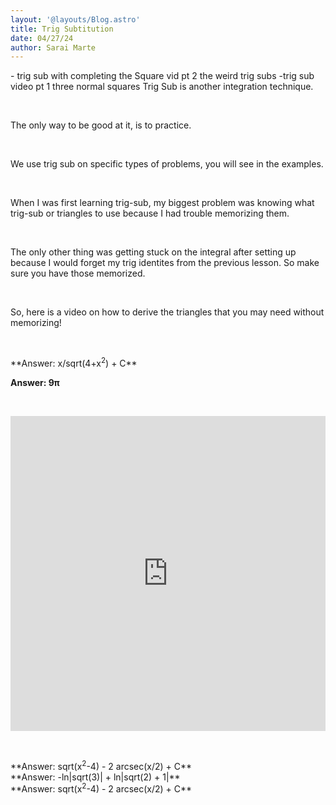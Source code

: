 ```yaml
---
layout: '@layouts/Blog.astro'
title: Trig Subtitution
date: 04/27/24
author: Sarai Marte
---
```



<span style=" font-family: var(--primaryFont);">
- trig sub with completing the Square vid pt 2 the weird trig subs
-trig sub video pt 1 three normal squares
Trig Sub is another integration technique.

&nbsp;&nbsp;&nbsp;&nbsp;

The only way to be good at it, is to practice.

&nbsp;&nbsp;&nbsp;&nbsp;

We use trig sub on specific types of problems, you will see in the examples.

&nbsp;&nbsp;&nbsp;&nbsp;

When I was first learning trig-sub, my biggest problem was knowing what trig-sub or triangles to use because I had trouble memorizing them.

&nbsp;&nbsp;&nbsp;&nbsp;

The only other thing was getting stuck on the integral after setting up because I would forget my trig identites from the previous lesson. So make sure you have those memorized.

&nbsp;&nbsp;&nbsp;&nbsp;

So, here is a video on how to derive the triangles that you may need without memorizing!

&nbsp;&nbsp;&nbsp;&nbsp;


<div style = "object-fit:contain;" > <img src={img1.src} alt=""  /> </div>
<Solution>
    **Answer: x/sqrt(4+x<sup>2</sup>) + C**
</Solution>


<div style = "object-fit:contain;" > <img src={img5.src} alt=""  /> </div>
<Solution>

**Answer: 9π**

&nbsp;&nbsp;&nbsp;&nbsp;

<div style="position: relative; padding-bottom: 100%; height: 0;"><iframe src="https://jumpshare.com/embed/YwX9C0xSWfmbYb5fAjWv" frameborder="0" webkitallowfullscreen mozallowfullscreen allowfullscreen style="position: absolute; top: 0; left: 0; width: 100%; height: 100%;"></iframe></div>

</Solution>

<div style = "object-fit:contain;" > <img src={img4.src} alt=""  /> </div>

&nbsp;&nbsp;&nbsp;&nbsp;

<Solution>
**Answer: sqrt(x<sup>2</sup>-4) - 2 arcsec(x/2) + C**
</Solution>

<div style = "object-fit:contain;" > <img src={img2.src} alt=""  /> </div>
<Solution>
**Answer: -ln|sqrt(3)| + ln|sqrt(2) + 1|**
</Solution>


<div style = "object-fit:contain;" > <img src={img3.src} alt=""  /> </div>
<Solution>
**Answer: sqrt(x<sup>2</sup>-4) - 2 arcsec(x/2) + C**
</Solution>



</span>